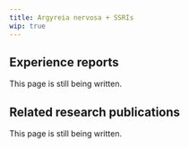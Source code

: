 ---
title: Argyreia nervosa + SSRIs
wip: true
---

## Experience reports

This page is still being written.

## Related research publications

This page is still being written.

